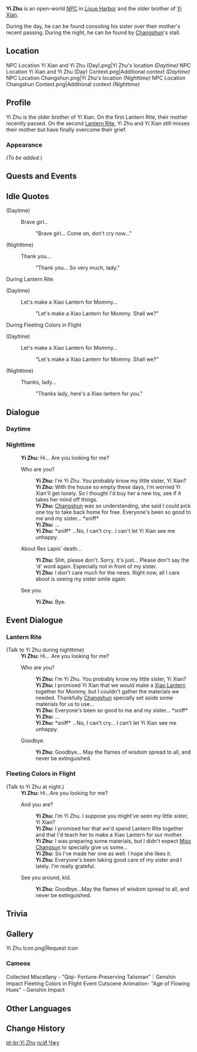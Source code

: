 {{Meta
<!-- REMOVE THIS TEMPLATE AFTER ADDING MISSING INFO -->
|missing_NPC_profile  = yes
}}
{{Character Infobox
|type             = Open-World NPC
|image            = NPC Yi Zhu.png
|region           = Liyue
|location         = Liyue
|sibling          = Yi Xian
}}
'''Yi Zhu''' {{Lang|zh=一柱|zh_rm=Yī Zhù}} is an open-world [[NPC]] in [[Liyue Harbor]] and the older brother of [[Yi Xian]].

During the day, he can be found consoling his sister over their mother's recent passing. During the night, he can be found by [[Changshun]]'s stall.

==Location==
<gallery>
NPC Location Yi Xian and Yi Zhu (Day).png|Yi Zhu's location ''(Daytime)''
NPC Location Yi Xian and Yi Zhu (Day) Context.png|Additional context ''(Daytime)''
NPC Location Changshun.png|Yi Zhu's location ''(Nighttime)''
NPC Location Changshun Context.png|Additional context ''(Nighttime)''
</gallery>

==Profile==
<!-- detailed story/lore information goes here -->
Yi Zhu is the older brother of Yi Xian.  On the first Lantern Rite, their mother recently passed. On the second [[Lantern Rite]], Yi Zhu and Yi Xian still misses their mother but have finally overcome their grief.

===Appearance===
''(To be added.)''

==Quests and Events==
{{Quests and Events
|Lantern Rite Tales = unique idle quotes and dialogue
|The Stars Inscribe the Year's Wishes = cutscene
}}

==Idle Quotes==
{{Dialogue Start}}
;(Daytime)
: {{DIcon|Idle}} Brave girl...
:: {{A|VO Yi Zhu 01.ogg}} "Brave girl... Come on, don't cry now..."

;(Nighttime)
: {{DIcon|Idle}} Thank you...
:: {{A|VO Yi Zhu 02.ogg}} "Thank you... So very much, lady."
{{Dialogue End}}

;During Lantern Rite
{{Dialogue Start}}
;(Daytime)<!-- nightime quote is same as normal -->
: {{DIcon|Idle}} Let's make a Xiao Lantern for Mommy...
:: {{A|VO Yi Zhu Lantern Rite 01.ogg}} "Let's make a Xiao Lantern for Mommy. Shall we?"
{{Dialogue End}}

;During Fleeting Colors in Flight
{{Dialogue Start}}
;(Daytime)
: {{DIcon|Idle}} Let's make a Xiao Lantern for Mommy...
:: {{A|VO Yi Zhu Lantern Rite 01.ogg}} "Let's make a Xiao Lantern for Mommy. Shall we?"

;(Nighttime)
: {{DIcon|Idle}} Thanks, lady...
:: {{A|VO Yi Zhu Lantern Rite 02.ogg}} "Thanks lady, here's a Xiao lantern for you."
{{Dialogue End}}

==Dialogue==
===Daytime===
{{Transclude|Yi Xian|Dialogue}}

===Nighttime===
{{Dialogue Start}}
:'''Yi Zhu:''' Hi... Are you looking for me?
:{{DIcon}} Who are you?
::'''Yi Zhu:''' I'm Yi Zhu. You probably know my little sister, Yi Xian?
::'''Yi Zhu:''' With the house so empty these days, I'm worried Yi Xian'll get lonely. So I thought I'd buy her a new toy, see if it takes her mind off things.
::'''Yi Zhu:''' [[Changshun]] was so understanding, she said I could pick one toy to take back home for free. Everyone's been so good to me and my sister... *sniff*
::'''Yi Zhu:''' ...
::'''Yi Zhu:''' *sniff* ...No, I can't cry...I can't let Yi Xian see me unhappy.
:{{DIcon}} About Rex Lapis' death...
::'''Yi Zhu:''' Shh, please don't. Sorry, it's just... Please don't say the 'd' word again. Especially not in front of my sister.
::'''Yi Zhu:''' I don't care much for the news. Right now, all I care about is seeing my sister smile again.
:{{DIcon}} See you.
::'''Yi Zhu:''' Bye.
{{Dialogue End}}

==Event Dialogue==
===Lantern Rite===
{{Transclude|Yi Xian|Lantern Rite}}
{{Dialogue Start}}
;(Talk to Yi Zhu during nighttime)
:'''Yi Zhu:''' Hi... Are you looking for me?
:{{DIcon}} Who are you?
::'''Yi Zhu:''' I'm Yi Zhu. You probably know my little sister, Yi Xian?
::'''Yi Zhu:''' I promised Yi Xian that we would make a [[Xiao Lantern]] together for Mommy, but I couldn't gather the materials we needed. Thankfully [[Changshun]] specially set aside some materials for us to use...
::'''Yi Zhu:''' Everyone's been so good to me and my sister... *sniff*
::'''Yi Zhu:''' ...
::'''Yi Zhu:''' *sniff* ...No, I can't cry... I can't let Yi Xian see me unhappy.
:{{DIcon}} Goodbye.
::'''Yi Zhu:''' Goodbye... May the flames of wisdom spread to all, and never be extinguished.
{{Dialogue End}}

===Fleeting Colors in Flight===
{{Transclude|Yi Xian|Fleeting Colors in Flight}}
{{Dialogue Start}}
;(Talk to Yi Zhu at night.)
:'''Yi Zhu:''' Hi...Are you looking for me?
:{{DIcon}} And you are?
::'''Yi Zhu:'''  I'm Yi Zhu.  I suppose you might've seen my little sister, Yi Xian?
::'''Yi Zhu:''' I promised her that we'd spend Lantern Rite together and that I'd teach her to make a Xiao Lantern for our mother.
::'''Yi Zhu:''' I was preparing some materials, but I didn't expect [[Changshun|Miss Changsun]] to specially give us some...
::'''Yi Zhu:''' So I've made her one as well. I hope she likes it.
::'''Yi Zhu:''' Everyone's been taking good care of my sister and I lately.  I'm really grateful.
:{{DIcon}} See you around, kid.
::'''Yi Zhu:''' Goodbye...May the flames of wisdom spread to all, and never be extinguished.
{{Dialogue End}}

==Trivia==
{{Transclude|Yi Xian|yixianyizhu|section=1}}

==Gallery==
<gallery>
Yi Zhu Icon.png|Request icon
</gallery>

===Cameos===
<gallery>
Collected Miscellany - "Qiqi- Fortune-Preserving Talisman"｜Genshin Impact
Fleeting Colors in Flight Event Cutscene Animation- "Age of Flowing Hues" - Genshin Impact
</gallery>

==Other Languages==
{{Other Languages
|default_hidden = 1
|en      = Yi Zhu
|zhs     = 一柱
|zhs_rm  = Yī Zhù
|zht     = 一柱
|zht_rm  = Yī Zhù
|ja      = 一柱
|ja_rm   = Icchuu{{Assumed}}
|ko      = 일주
|ko_rm   = Il-Ju
|es      = Yi Zhu
|fr      = Yizhu
|ru      = И Чжу
|th      = Yi Zhu
|vi      = Yi Zhu
|de      = Yi Zhu
|id      = Yi Zhu
|pt      = Yi Zhu
|tr      = Yi Zhu
|it      = Yi Zhu
}}

==Change History==
{{Change History|1.0}}

[[pt-br:Yi Zhu]]
[[ru:И Чжу]]